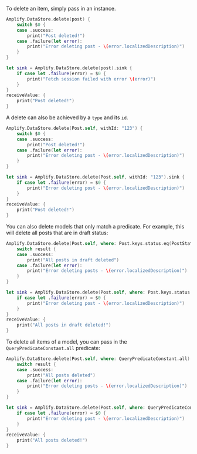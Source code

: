 To delete an item, simply pass in an instance.

<BlockSwitcher>

<Block name="Listener (iOS 11+)">

```swift
Amplify.DataStore.delete(post) {
    switch $0 {
    case .success:
        print("Post deleted!")
    case .failure(let error):
        print("Error deleting post - \(error.localizedDescription)")
    }
}
```

</Block>

<Block name="Combine (iOS 13+)">

```swift
let sink = Amplify.DataStore.delete(post).sink {
    if case let .failure(error) = $0 {
        print("Fetch session failed with error \(error)")
    }
}
receiveValue: {
    print("Post deleted!")
}
```

</Block>

</BlockSwitcher>

A delete can also be achieved by a `type` and its `id`.

<BlockSwitcher>

<Block name="Listener (iOS 11+)">

```swift
Amplify.DataStore.delete(Post.self, withId: "123") {
    switch $0 {
    case .success:
        print("Post deleted!")
    case .failure(let error):
        print("Error deleting post - \(error.localizedDescription)")
    }
}
```

</Block>

<Block name="Combine (iOS 13+)">

```swift
let sink = Amplify.DataStore.delete(Post.self, withId: "123").sink {
    if case let .failure(error) = $0 {
        print("Error deleting post - \(error.localizedDescription)")
    }
}
receiveValue: {
    print("Post deleted!")
}
```

</Block>

</BlockSwitcher>

You can also delete models that only match a predicate. For example, this will delete all posts that are in draft status:

<BlockSwitcher>

<Block name="Listener (iOS 11+)">

```swift
Amplify.DataStore.delete(Post.self, where: Post.keys.status.eq(PostStatus.draft)) { result in
    switch result {
    case .success:
        print("All posts in draft deleted")
    case .failure(let error):
        print("Error deleting posts - \(error.localizedDescription)")
    }
}
```

</Block>

<Block name="Combine (iOS 13+)">

```swift
let sink = Amplify.DataStore.delete(Post.self, where: Post.keys.status.eq(PostStatus.draft)).sink {
    if case let .failure(error) = $0 {
        print("Error deleting post - \(error.localizedDescription)")
    }
}
receiveValue: {
    print("All posts in draft deleted!")
}
```

</Block>

</BlockSwitcher>

To delete all items of a model, you can pass in the `QueryPredicateConstant.all` predicate:

<BlockSwitcher>

<Block name="Listener (iOS 11+)">

```swift
Amplify.DataStore.delete(Post.self, where: QueryPredicateConstant.all) { result in
    switch result {
    case .success:
        print("All posts deleted")
    case .failure(let error):
        print("Error deleting posts - \(error.localizedDescription)")
    }
}
```

</Block>

<Block name="Combine (iOS 13+)">

```swift
let sink = Amplify.DataStore.delete(Post.self, where: QueryPredicateConstant.all).sink {
    if case let .failure(error) = $0 {
        print("Error deleting post - \(error.localizedDescription)")
    }
}
receiveValue: {
    print("All posts deleted!")
}
```

</Block>

</BlockSwitcher>

